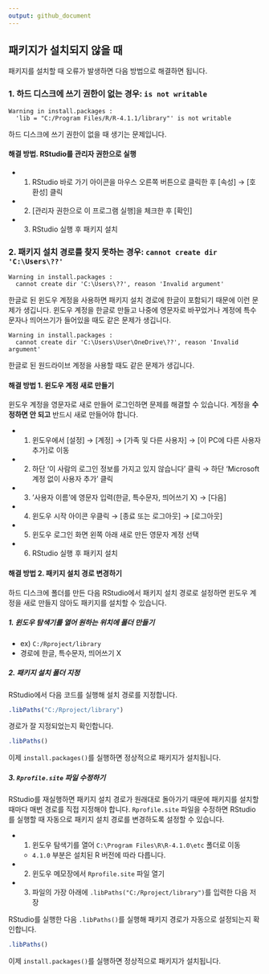 ```yaml
---
output: github_document
---
```


패키지가 설치되지 않을 때
---

패키지를 설치할 때 오류가 발생하면 다음 방법으로 해결하면 됩니다.


### 1. 하드 디스크에 쓰기 권한이 없는 경우: `is not writable`

    Warning in install.packages :
      'lib = "C:/Program Files/R/R-4.1.1/library"' is not writable

하드 디스크에 쓰기 권한이 없을 때 생기는 문제입니다. 

#### 해결 방법. RStudio를 관리자 권한으로 실행

- 1. RStudio 바로 가기 아이콘을 마우스 오른쪽 버튼으로 클릭한 후 [속성] → [호환성] 클릭
- 2. [관리자 권한으로 이 프로그램 실행]을 체크한 후 [확인]
- 3. RStudio 실행 후 패키지 설치


### 2. 패키지 설치 경로를 찾지 못하는 경우: `cannot create dir 'C:\Users\??'`

    Warning in install.packages :
      cannot create dir 'C:\Users\??', reason 'Invalid argument'

한글로 된 윈도우 계정을 사용하면 패키지 설치 경로에 한글이 포함되기 때문에 이런 문제가 생깁니다. 윈도우 계정을 한글로 만들고 나중에 영문자로 바꾸었거나 계정에 특수문자나 띄어쓰기가 들어있을 때도 같은 문제가 생깁니다.

    Warning in install.packages :
      cannot create dir 'C:\Users\User\OneDrive\??', reason 'Invalid argument'

한글로 된 원드라이브 계정을 사용할 때도 같은 문제가 생깁니다.

#### 해결 방법 1. 윈도우 계정 새로 만들기

윈도우 계정을 영문자로 새로 만들어 로그인하면 문제를 해결할 수 있습니다. 계정을 **수정하면 안 되고** 반드시 새로 만들어야 합니다.

- 1. 윈도우에서 [설정] → [계정] → [가족 및 다른 사용자] → [이 PC에 다른 사용자 추가]로 이동
- 2. 하단 '이 사람의 로그인 정보를 가지고 있지 않습니다' 클릭 → 하단 'Microsoft 계정 없이 사용자 추가' 클릭
- 3. '사용자 이름'에 영문자 입력(한글, 특수문자, 띄어쓰기 X) → [다음]
- 4. 윈도우 시작 아이콘 우클릭 → [종료 또는 로그아웃] → [로그아웃]
- 5. 윈도우 로그인 화면 왼쪽 아래 새로 만든 영문자 계정 선택
- 6. RStudio 실행 후 패키지 설치


#### 해결 방법 2. 패키지 설치 경로 변경하기

하드 디스크에 폴더를 만든 다음 RStudio에서 패키지 설치 경로로 설정하면 윈도우 계정을 새로 만들지 않아도 패키지를 설치할 수 있습니다.

##### 1. 윈도우 탐색기를 열어 원하는 위치에 폴더 만들기
- ex) `C:/Rproject/library`  
- 경로에 한글, 특수문자, 띄어쓰기 X

##### 2. 패키지 설치 폴더 지정

RStudio에서 다음 코드를 실행해 설치 경로를 지정합니다.

```r
.libPaths("C:/Rproject/library")
```

경로가 잘 지정되었는지 확인합니다.

```r
.libPaths()
```
이제 `install.packages()`를 실행하면 정상적으로 패키지가 설치됩니다.


##### 3. `Rprofile.site` 파일 수정하기

RStudio를 재실행하면 패키지 설치 경로가 원래대로 돌아가기 때문에 패키지를 설치할 때마다 매번 경로를 직접 지정해야 합니다. `Rprofile.site` 파일을 수정하면 RStudio를 실행할 때 자동으로 패키지 설치 경로를 변경하도록 설정할 수 있습니다.

- 1. 윈도우 탐색기를 열어 `C:\Program Files\R\R-4.1.0\etc` 폴더로 이동
  - `4.1.0` 부분은 설치된 R 버전에 따라 다릅니다.

- 2. 윈도우 메모장에서 `Rprofile.site` 파일 열기
- 3. 파일의 가장 아래에 `.libPaths("C:/Rproject/library")`를 입력한 다음 저장

RStudio를 실행한 다음 `.libPaths()`를 실행해 패키지 경로가 자동으로 설정되는지 확인합니다.

```r
.libPaths()
```

이제 `install.packages()`를 실행하면 정상적으로 패키지가 설치됩니다.